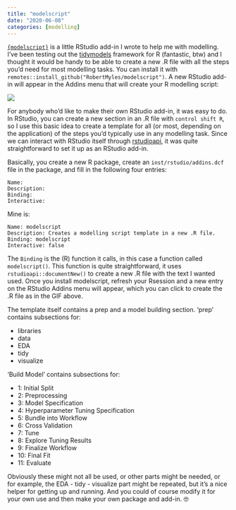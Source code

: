 ```yaml
---
title: "modelscript"
date: "2020-06-08"
categories: [modelling]
---
```


[`{modelscript}`](https://github.com/RobertMyles/modelscript) is a little RStudio add-in I wrote to help me with modelling. I've been testing out the [tidymodels](https://www.tidymodels.org/) framework for R (fantastic, btw) and I thought it would be handy to be able to create a new .R file with all the steps you'd need for most modelling tasks. You can install it with `remotes::install_github("RobertMyles/modelscript")`. A new RStudio add-in will appear in the Addins menu that will create your R modelling script:

![](https://github.com/RobertMyles/modelscript/raw/master/inst/screencast.gif)

For anybody who'd like to make their own RStudio add-in, it was easy to do. In RStudio, you can create a new section in an .R file with `control shift R`, so I use this basic idea to create a template for all (or most, depending on the application) of the steps you'd typically use in any modelling task. Since we can interact with RStudio itself through [rstudioapi](https://cran.rstudio.com/web/packages/rstudioapi/index.html), it was quite straightforward to set it up as an RStudio add-in.

Basically, you create a new R package, create an `inst/rstudio/addins.dcf` file in the package, and fill in the following four entries:

```         
Name:
Description:
Binding:
Interactive:
```

Mine is:

```         
Name: modelscript
Description: Creates a modelling script template in a new .R file.
Binding: modelscript
Interactive: false
```

The `Binding` is the (R) function it calls, in this case a function called `modelscript()`. This function is quite straightforward, it uses `rstudioapi::documentNew()` to create a new .R file with the text I wanted used. Once you install modelscript, refresh your Rsession and a new entry on the RStudio Addins menu will appear, which you can click to create the .R file as in the GIF above.

The template itself contains a prep and a model building section. 'prep' contains subsections for:

-   libraries
-   data
-   EDA
-   tidy
-   visualize

'Build Model' contains subsections for:

-   1: Initial Split
-   2: Preprocessing
-   3: Model Specification
-   4: Hyperparameter Tuning Specification
-   5: Bundle into Workflow
-   6: Cross Validation
-   7: Tune
-   8: Explore Tuning Results
-   9: Finalize Workflow
-   10: Final Fit
-   11: Evaluate

Obviously these might not all be used, or other parts might be needed, or for example, the EDA - tidy - visualize part might be repeated, but it's a nice helper for getting up and running. And you could of course modify it for your own use and then make your own package and add-in. 🤓
